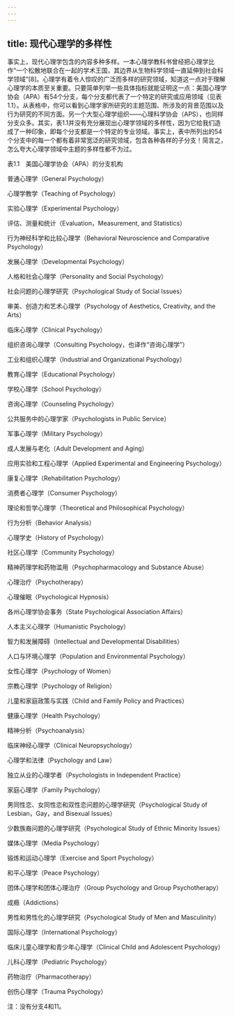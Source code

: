 ```yaml
---
---
---
```

title: 现代心理学的多样性
---




事实上，现代心理学包含的内容多种多样。一本心理学教科书曾经把心理学比作“一个松散地联合在一起的学术王国，其边界从生物科学领域一直延伸到社会科学领域”[8]。心理学有着令人惊叹的广泛而多样的研究领域，知道这一点对于理解心理学的本质至关重要。只要简单列举一些具体指标就能证明这一点：美国心理学协会（APA）有54个分支，每个分支都代表了一个特定的研究或应用领域（见表1.1）。从表格中，你可以看到心理学家所研究的主题范围、所涉及的背景范围以及行为研究的不同方面。另一个大型心理学组织——心理科学协会（APS），也同样分支众多。其实，表1.1并没有充分展现出心理学领域的多样性，因为它给我们造成了一种印象，即每个分支都是一个特定的专业领域。事实上，表中所列出的54个分支中的每一个都有着非常宽泛的研究领域，包含各种各样的子分支！简言之，怎么夸大心理学领域中主题的多样性都不为过。

表1.1　美国心理学协会（APA）的分支机构


普通心理学（General Psychology）

心理学教学（Teaching of Psychology）

实验心理学（Experimental Psychology）

评估、测量和统计（Evaluation，Measurement, and Statistics）

行为神经科学和比较心理学（Behavioral Neuroscience and Comparative Psychology）

发展心理学（Developmental Psychology）

人格和社会心理学（Personality and Social Psychology）

社会问题的心理学研究（Psychological Study of Social Issues）

审美、创造力和艺术心理学（Psychology of Aesthetics, Creativity, and the Arts）

临床心理学（Clinical Psychology）

组织咨询心理学（Consulting Psychology，也译作“咨询心理学”）

工业和组织心理学（Industrial and Organizational Psychology）

教育心理学（Educational Psychology）

学校心理学（School Psychology）

咨询心理学（Counseling Psychology）

公共服务中的心理学家（Psychologists in Public Service）

军事心理学（Military Psychology）

成人发展与老化（Adult Development and Aging）

应用实验和工程心理学（Applied Experimental and Engineering Psychology）

康复心理学（Rehabilitation Psychology）

消费者心理学（Consumer Psychology）

理论和哲学心理学（Theoretical and Philosophical Psychology）

行为分析（Behavior Analysis）

心理学史（History of Psychology）

社区心理学（Community Psychology）

精神药理学和药物滥用（Psychopharmacology and Substance Abuse）

心理治疗（Psychotherapy）

心理催眠（Psychological Hypnosis）

各州心理学协会事务（State Psychological Association Affairs）

人本主义心理学（Humanistic Psychology）

智力和发展障碍（Intellectual and Developmental Disabilities）

人口与环境心理学（Population and Environmental Psychology）

女性心理学（Psychology of Women）

宗教心理学（Psychology of Religion）

儿童和家庭政策与实践（Child and Family Policy and Practices）

健康心理学（Health Psychology）

精神分析（Psychoanalysis）

临床神经心理学（Clinical Neuropsychology）

心理学和法律（Psychology and Law）

独立从业的心理学者（Psychologists in Independent Practice）

家庭心理学（Family Psychology）

男同性恋、女同性恋和双性恋问题的心理学研究（Psychological Study of Lesbian，Gay，and Bisexual Issues）

少数族裔问题的心理学研究（Psychological Study of Ethnic Minority Issues）

媒体心理学（Media Psychology）

锻炼和运动心理学（Exercise and Sport Psychology）

和平心理学（Peace Psychology）

团体心理学和团体心理治疗（Group Psychology and Group Psychotherapy）

成瘾（Addictions）

男性和男性化的心理学研究（Psychological Study of Men and Masculinity）

国际心理学（International Psychology）

临床儿童心理学和青少年心理学（Clinical Child and Adolescent Psychology）

儿科心理学（Pediatric Psychology）

药物治疗（Pharmacotherapy）

创伤心理学（Trauma Psychology）





注：没有分支4和11。